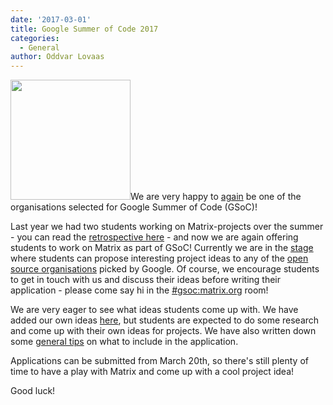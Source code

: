 ```yaml
---
date: '2017-03-01'
title: Google Summer of Code 2017
categories:
  - General
author: Oddvar Lovaas
---
```


<img src="https://matrix.org/blog/wp-content/uploads/2017/03/GSoC-icon-192.png" alt="" width="192" height="192" class="alignleft size-full wp-image-2044" />We are very happy to <a href="https://matrix.org/blog/2016/03/08/matrix-in-google-summer-of-code/">again</a> be one of the organisations selected for Google Summer of Code (GSoC)!

Last year we had two students working on Matrix-projects over the summer - you can read the <a href="https://matrix.org/blog/2016/11/12/the-matrix-autumn-special/">retrospective here</a> - and now we are again offering students to work on Matrix as part of GSoC! Currently we are in the <a href="https://developers.google.com/open-source/gsoc/timeline">stage</a> where students can propose interesting project ideas to any of the <a href="https://summerofcode.withgoogle.com/organizations/">open source organisations</a> picked by Google. Of course, we encourage students to get in touch with us and discuss their ideas before writing their application - please come say hi in the <a href="https://matrix.to/#/#gsoc:matrix.org">#gsoc:matrix.org</a> room!

We are very eager to see what ideas students come up with. We have added our own ideas <a href="https://github.com/matrix-org/GSoC/blob/master/IDEAS.md">here</a>, but students are expected to do some research and come up with their own ideas for projects. We have also written down some <a href="https://github.com/matrix-org/GSoC/blob/master/README.md#how-do-i-write-my-gsoc-application">general tips</a> on what to include in the application.

Applications can be submitted from March 20th, so there's still plenty of time to have a play with Matrix and come up with a cool project idea!

Good luck!